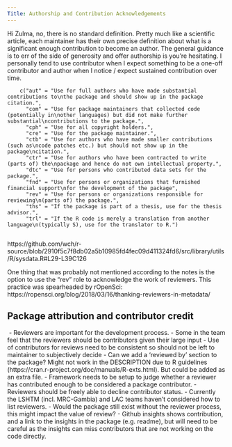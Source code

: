 ```yaml
---
Title: Authorship and Contribution Acknowledgements
---
```


Hi Zulma, no, there is no standard definition. Pretty much like a scientific article, each maintainer has their own precise definition about what is a significant enough contribution to become an author. The general guidance is to err of the side of generosity and offer authorship is you're hesitating.
I personally tend to use contributor when I expect something to be a one-off contributor and author when I notice / expect sustained contribution over time.

        c("aut" = "Use for full authors who have made substantial contributions to\nthe package and should show up in the package citation.",
          "com" = "Use for package maintainers that collected code (potentially in\nother languages) but did not make further substantial\ncontributions to the package.",
          "cph" = "Use for all copyright holders.",
          "cre" = "Use for the package maintainer.",
          "ctb" = "Use for authors who have made smaller contributions (such as\ncode patches etc.) but should not show up in the package\ncitation.",
          "ctr" = "Use for authors who have been contracted to write (parts of) the\npackage and hence do not own intellectual property.",
          "dtc" = "Use for persons who contributed data sets for the package.",
          "fnd" = "Use for persons or organizations that furnished financial support\nfor the development of the package",
          "rev" = "Use for persons or organizations responsible for reviewing\n(parts of) the package.",
          "ths" = "If the package is part of a thesis, use for the thesis advisor.", 
          "trl" = "If the R code is merely a translation from another language\n(typically S), use for the translator to R.")
          
https://github.com/wch/r-source/blob/2910f5c7f8db02a5b10985fd4fec09d411324fd6/src/library/utils/R/sysdata.R#L29-L39C126

One thing that was probably not mentioned according to the notes is the option to use the "rev" role to acknowledge the work of reviewers. This practice was spearheaded by rOpenSci: https://ropensci.org/blog/2018/03/16/thanking-reviewers-in-metadata/

## Package attribution and contributor credit
​
- Reviewers are important for the development process. 
- Some in the team feel that the reviewers should be contributors given their large input 
- Use of contributors for reviews need to be consistent so should not be left to maintainer to subjectively decide
- Can we add a 'reviewed by' section to the package? Might not work in the DESCRIPTION due to R guidelines (https://cran.r-project.org/doc/manuals/R-exts.html). But could be added as an extra file.
- Framework needs to be setup to judge whether a reviewer has contributed enough to be considered a package contributor.
- Reviewers should be freely able to decline contributor status.
- Currently the LSHTM (incl. MRC-Gambia) and LAC teams haven't considered how to list reviewers.
- Would the package still exist without the reviewer process, this might impact the value of review?
- Github insights shows contribution, and a link to the insights in the package (e.g. readme), but will need to be careful as the insights can miss contributors that are not working on the code directly.
​
